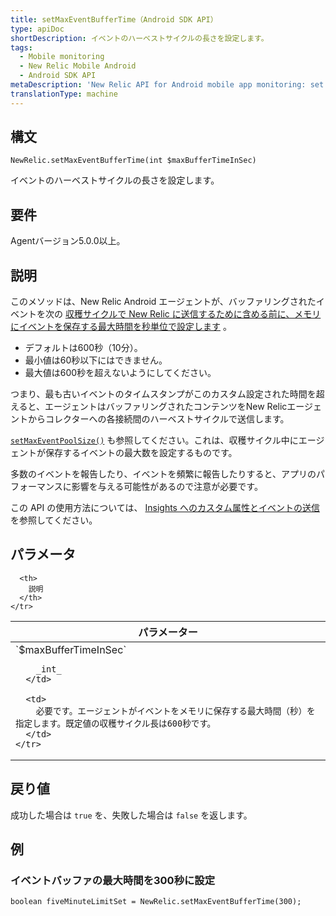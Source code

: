 ```yaml
---
title: setMaxEventBufferTime（Android SDK API）
type: apiDoc
shortDescription: イベントのハーベストサイクルの長さを設定します。
tags:
  - Mobile monitoring
  - New Relic Mobile Android
  - Android SDK API
metaDescription: 'New Relic API for Android mobile app monitoring: set maximum time agent will store events in memory.'
translationType: machine
---
```


## 構文

```
NewRelic.setMaxEventBufferTime(int $maxBufferTimeInSec)
```

イベントのハーベストサイクルの長さを設定します。

## 要件

Agentバージョン5.0.0以上。

## 説明

このメソッドは、New Relic Android エージェントが、バッファリングされたイベントを次の [収穫サイクルで New Relic に送信するために含める前に、メモリにイベントを保存する最大時間を秒単位で設定します](/docs/apm/new-relic-apm/getting-started/glossary#harvest-cycle) 。

* デフォルトは600秒（10分）。
* 最小値は60秒以下にはできません。
* 最大値は600秒を超えないようにしてください。

つまり、最も古いイベントのタイムスタンプがこのカスタム設定された時間を超えると、エージェントはバッファリングされたコンテンツをNew Relicエージェントからコレクターへの各接続間のハーベストサイクルで送信します。

[`setMaxEventPoolSize()`](/docs/mobile-monitoring/new-relic-mobile-android/android-sdk-api/setmaxeventpoolsize-android-sdk-api) も参照してください。これは、収穫サイクル中にエージェントが保存するイベントの最大数を設定するものです。

<Callout variant="important">
  多数のイベントを報告したり、イベントを頻繁に報告したりすると、アプリのパフォーマンスに影響を与える可能性があるので注意が必要です。
</Callout>

この API の使用方法については、 [Insights へのカスタム属性とイベントの送信](/docs/mobile-monitoring/new-relic-mobile-android/install-configure/work-android-sdk-api#attributes-events-insights) を参照してください。

## パラメータ

<table>
  <thead>
    <tr>
      <th width="25%">
        パラメーター
      </th>

      <th>
        説明
      </th>
    </tr>
  </thead>

  <tbody>
    <tr>
      <td>
        `$maxBufferTimeInSec`

        _int_
      </td>

      <td>
        必要です。エージェントがイベントをメモリに保存する最大時間（秒）を指定します。既定値の収穫サイクル長は600秒です。
      </td>
    </tr>
  </tbody>
</table>

## 戻り値

成功した場合は `true` を、失敗した場合は `false` を返します。

## 例

### イベントバッファの最大時間を300秒に設定

```
boolean fiveMinuteLimitSet = NewRelic.setMaxEventBufferTime(300);
```
